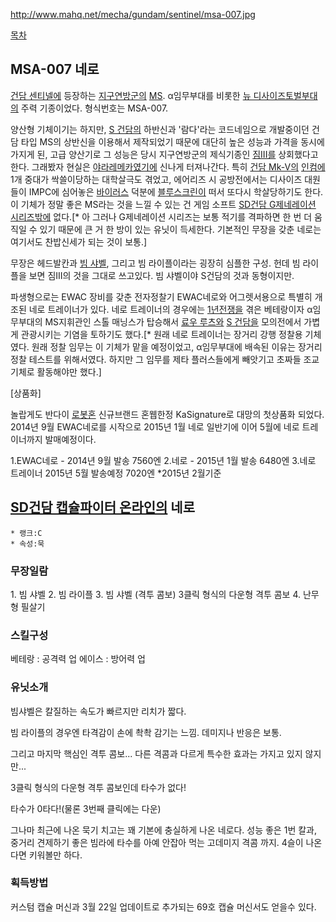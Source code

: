http://www.mahq.net/mecha/gundam/sentinel/msa-007.jpg

[[목차]]

== MSA-007 네로 ==
[[건담 센티넬]]에 등장하는 [[지구연방군]]의 [[MS]]. α임무부대를 비롯한 [[뉴 디사이즈]]토벌부대의 주력 기종이었다. 형식번호는 MSA-007.

양산형 기체이기는 하지만, [[S 건담]]의 하반신과 '람다'라는 코드네임으로 개발중이던 건담 타입 MS의 상반신을 이용해서 제작되었기 때문에 대단히 높은 성능과 가격을 동시에 가지게 된, 고급 양산기로 그 성능은 당시 지구연방군의 제식기종인 [[짐III]]를 상회했다고 한다. 그래봤자 현실은 [[야라레메카]]였기에 신나게 터져나간다. 특히 [[건담 Mk-V]]의 [[인컴]]에 1개 중대가 싹쓸이당하는 대학살극도 겪었고, 에어리즈 시 공방전에서는 디사이즈 대원들이 IMPC에 심어놓은 [[바이러스]] 덕분에 [[블루스크린]]이 떠서 또다시 학살당하기도 한다. 이 기체가 정말 좋은 MS라는 것을 느낄 수 있는 건 게임 소프트 [[SD건담 G제네레이션 시리즈]]밖에 없다.[* 아 그러나 G제네레이션 시리즈는 보통 적기를 격파하면 한 번 더 움직일 수 있기 때문에 큰 거 한 방이 있는 유닛이 득세한다. 기본적인 무장을 갖춘 네로는 여기서도 찬밥신세가 되는 것이 보통.]

무장은 헤드발칸과 [[빔 샤벨]], 그리고 빔 라이플이라는 굉장히 심플한 구성. 헌데 빔 라이플을 보면 짐III의 것을 그대로 쓰고있다. 빔 샤벨이야 S건담의 것과 동형이지만.

파생형으로는 EWAC 장비를 갖춘 전자정찰기 EWAC네로와 어그렛서용으로 특별히 개조된 네로 트레이너가 있다. 네로 트레이너의 경우에는 [[1년전쟁]]을 겪은 베테랑이자 α임무부대의 MS지휘관인 스톨 매닝스가 탑승해서 [[료우 루츠]]와 [[S 건담]]을 모의전에서 가볍게 관광시키는 기염을 토하기도 했다.[* 원래 네로 트레이너는 장거리 강행 정찰용 기체였다. 원래 정찰 임무는 이 기체가 맡을 예정이었고, α임무부대에 배속된 이유는 장거리 정찰 테스트를 위해서였다. 하지만 그 임무를 제타 플러스들에게 빼앗기고 초짜들 조교 기체로 활동해야만 했다.]



[상품화]

놀랍게도 반다이 [[로봇혼]] 신규브랜드 혼웹한정 KaSignature로 대망의 첫상품화 되었다.
2014년 9월 EWAC네로를 시작으로 2015년 1월 네로 일반기에 이어 5월에 네로 트레이너까지 발매예정이다.

1.EWAC네로 - 2014년 9월 발송 7560엔
2.네로 - 2015년 1월 발송 6480엔
3.네로 트레이너 2015년 5월 발송예정 7020엔   *2015년 2월기준

== [[SD건담 캡슐파이터 온라인]]의 네로 == 
 * 랭크:C
 * 속성:묵

=== 무장일람 ===
1. 빔 샤벨
2. 빔 라이플 
3. 빔 샤벨 (격투 콤보) 3클릭 형식의 다운형 격투 콤보
4. 난무형 필살기

=== 스킬구성 ===
베테랑 : 공격력 업
에이스 : 방어력 업

=== 유닛소개 ===
빔샤벨은 칼질하는 속도가 빠르지만 리치가 짧다.

빔 라이플의 경우엔 타격감이 손에 촥촥 감기는 느낌. 데미지나 반응은 보통.

그리고 마지막 핵심인 격투 콤보... 다른 격콤과 다르게 특수한 효과는 가지고 있지 않지만...

3클릭 형식의 다운형 격투 콤보인데 타수가 없다!

타수가 0타다!(물론 3번째 클릭에는 다운)

그나마 최근에 나온 묵기 치고는 꽤 기본에 충실하게 나온 네로다. 성능 좋은 1번 칼과, 중거리 견제하기 좋은 빔라에 타수를 아예 안잡아 먹는 고데미지 격콤 까지. 4슬이 나온다면 키워볼만 하다.

=== 획득방법 ===
커스텀 캡슐 머신과 3월 22일 업데이트로 추가되는 69호 캡슐 머신서도 얻을수 있다.
